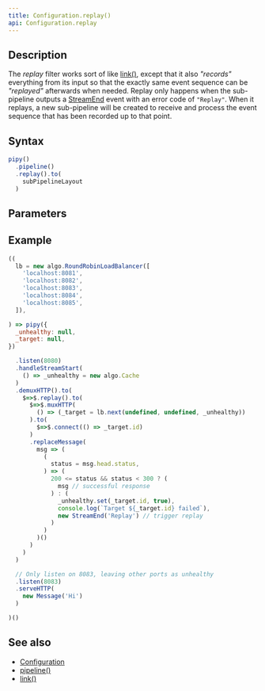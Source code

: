 ```yaml
---
title: Configuration.replay()
api: Configuration.replay
---
```


## Description

<Summary/>

<FilterDiagram
  name="replay"
  input="Event"
  output="Event"
  subInput="Event"
  subOutput="Event"
  subType="link"
/>

The _replay_ filter works sort of like [link()](/reference/api/Configuration/link), except that it also _"records"_ everything from its input so that the exactly same event sequence can be _"replayed"_ afterwards when needed. Replay only happens when the sub-pipeline outputs a [StreamEnd](/reference/api/StreamEnd) event with an error code of `"Replay"`. When it replays, a new sub-pipeline will be created to receive and process the event sequence that has been recorded up to that point.

## Syntax

``` js
pipy()
  .pipeline()
  .replay().to(
    subPipelineLayout
  )
```

## Parameters

<Parameters/>

## Example

``` js
((
  lb = new algo.RoundRobinLoadBalancer([
    'localhost:8081',
    'localhost:8082',
    'localhost:8083',
    'localhost:8084',
    'localhost:8085',
  ]),

) => pipy({
  _unhealthy: null,
  _target: null,
})

  .listen(8080)
  .handleStreamStart(
    () => _unhealthy = new algo.Cache
  )
  .demuxHTTP().to(
    $=>$.replay().to(
      $=>$.muxHTTP(
        () => (_target = lb.next(undefined, undefined, _unhealthy))
      ).to(
        $=>$.connect(() => _target.id)
      )
      .replaceMessage(
        msg => (
          (
            status = msg.head.status,
          ) => (
            200 <= status && status < 300 ? (
              msg // successful response
            ) : (
              _unhealthy.set(_target.id, true),
              console.log(`Target ${_target.id} failed`),
              new StreamEnd('Replay') // trigger replay
            )
          )
        )()
      )
    )
  )

  // Only listen on 8083, leaving other ports as unhealthy
  .listen(8083)
  .serveHTTP(
    new Message('Hi')
  )

)()
```

## See also

* [Configuration](/reference/api/Configuration)
* [pipeline()](/reference/api/Configuration/pipeline)
* [link()](/reference/api/Configuration/link)
